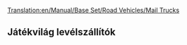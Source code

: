 [[Translation:en/Manual/Base Set/Road Vehicles/Mail Trucks]]
{{hu/Manual/Base Set/Road Vehicles/Navbox Közúti járművek}}
{{hu/Manual/Base Set/Road Vehicles/Közúti járművek|name     = MPS levélszállító
  |img      = en/Manual/Base Set/Road Vehicles/MPS Mail Truck.png
  |price    = £4,715 ($9,430)
  |speed    = 48 km/h (30 mph)
  |annual   = £421 ($842)
  |designed = 1935
  |life     = 15
  |capacity = 22 csomag levél
}}
{{hu/Manual/Base Set/Road Vehicles/Közúti járművek|name     = Reynard levélszállító
  |img      = en/Manual/Base Set/Road Vehicles/Reynard Mail Truck.png
  |price    = £5,535 ($11,070)
  |speed    = 88 km/h (55 mph)
  |annual   = £787 ($1,574)
  |designed = 1980
  |life     = 15
  |capacity = 28 csomag levél
}}
{{hu/Manual/Base Set/Road Vehicles/Közúti járművek|name     = Perry levélszállító
  |img      = en/Manual/Base Set/Road Vehicles/Perry Mail Truck.png
  |price    = £5,945 ($11,890) 
  |speed    = 112 km/h (70 mph)
  |annual   = £1,125 ($2,250)
  |designed = 2018
  |life     = 15
  |capacity = 30 csomag levél
}}

==Játékvilág levélszállítók==
{{hu/Manual/Base Set/Road Vehicles/Közúti járművek|name     = ErőGép levélszállító
  |img      = en/Manual/Base Set/Road Vehicles/MightyMover Mail Truck.png
  |price    = *£4,715 ($9,430)
  |speed    = 48 km/h ()
  |annual   = £421 ($842)
  |designed = 1935
  |life     = 15
  |capacity = 22 csomag levél
}}
{{hu/Manual/Base Set/Road Vehicles/Közúti járművek|name     = SemmiErő levélszállító
  |img      = en/Manual/Base Set/Road Vehicles/Powernaught Mail Truck.png
  |price    = *£6,535 ($11,070)
  |speed    = 88 km/h ()
  |annual   = £787 ($1,574)
  |designed = 1979
  |life     = 15
  |capacity = 28 csomag levél
}}
{{hu/Manual/Base Set/Road Vehicles/Közúti járművek|name     = ZummDeGyors levélszállító
  |img      = en/Manual/Base Set/Road Vehicles/Wizzowow Mail Truck.png
  |price    = *£6,945 ($11,890)
  |speed    = 112 km/h
  |annual   = £1,125 ($2,250)
  |designed = 2018
  |life     = 15
  |capacity = 30 csomag levél
}}